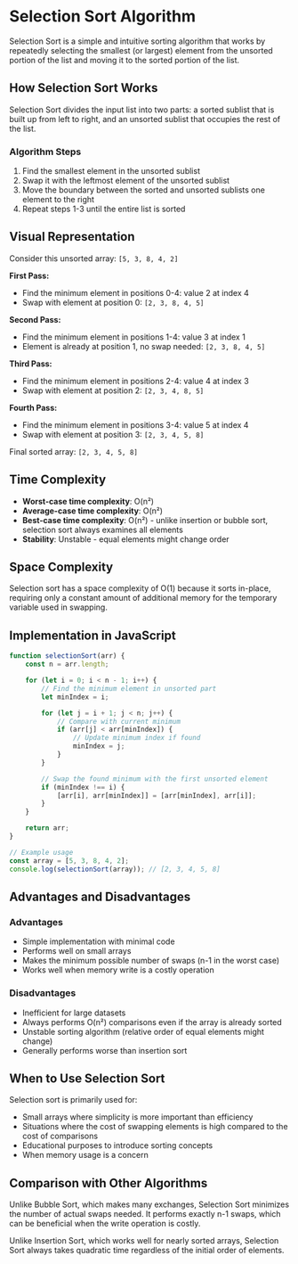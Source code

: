 
# Selection Sort Algorithm

Selection Sort is a simple and intuitive sorting algorithm that works by repeatedly selecting the smallest (or largest) element from the unsorted portion of the list and moving it to the sorted portion of the list.

## How Selection Sort Works

Selection Sort divides the input list into two parts: a sorted sublist that is built up from left to right, and an unsorted sublist that occupies the rest of the list.

### Algorithm Steps

1. Find the smallest element in the unsorted sublist
2. Swap it with the leftmost element of the unsorted sublist
3. Move the boundary between the sorted and unsorted sublists one element to the right
4. Repeat steps 1-3 until the entire list is sorted

## Visual Representation

Consider this unsorted array: `[5, 3, 8, 4, 2]`

**First Pass:**

- Find the minimum element in positions 0-4: value 2 at index 4
- Swap with element at position 0: `[2, 3, 8, 4, 5]`

**Second Pass:**

- Find the minimum element in positions 1-4: value 3 at index 1
- Element is already at position 1, no swap needed: `[2, 3, 8, 4, 5]`

**Third Pass:**

- Find the minimum element in positions 2-4: value 4 at index 3
- Swap with element at position 2: `[2, 3, 4, 8, 5]`

**Fourth Pass:**

- Find the minimum element in positions 3-4: value 5 at index 4
- Swap with element at position 3: `[2, 3, 4, 5, 8]`

Final sorted array: `[2, 3, 4, 5, 8]`

## Time Complexity

- **Worst-case time complexity**: O(n²)
- **Average-case time complexity**: O(n²)
- **Best-case time complexity**: O(n²) - unlike insertion or bubble sort, selection sort always examines all elements
- **Stability**: Unstable - equal elements might change order

## Space Complexity

Selection sort has a space complexity of O(1) because it sorts in-place, requiring only a constant amount of additional memory for the temporary variable used in swapping.

## Implementation in JavaScript

```js
function selectionSort(arr) {
	const n = arr.length;

	for (let i = 0; i < n - 1; i++) {
		// Find the minimum element in unsorted part
		let minIndex = i;

		for (let j = i + 1; j < n; j++) {
			// Compare with current minimum
			if (arr[j] < arr[minIndex]) {
				// Update minimum index if found
				minIndex = j;
			}
		}

		// Swap the found minimum with the first unsorted element
		if (minIndex !== i) {
			[arr[i], arr[minIndex]] = [arr[minIndex], arr[i]];
		}
	}

	return arr;
}

// Example usage
const array = [5, 3, 8, 4, 2];
console.log(selectionSort(array)); // [2, 3, 4, 5, 8]
```

## Advantages and Disadvantages

### Advantages

- Simple implementation with minimal code
- Performs well on small arrays
- Makes the minimum possible number of swaps (n-1 in the worst case)
- Works well when memory write is a costly operation

### Disadvantages

- Inefficient for large datasets
- Always performs O(n²) comparisons even if the array is already sorted
- Unstable sorting algorithm (relative order of equal elements might change)
- Generally performs worse than insertion sort

## When to Use Selection Sort

Selection sort is primarily used for:

- Small arrays where simplicity is more important than efficiency
- Situations where the cost of swapping elements is high compared to the cost of comparisons
- Educational purposes to introduce sorting concepts
- When memory usage is a concern

## Comparison with Other Algorithms

Unlike Bubble Sort, which makes many exchanges, Selection Sort minimizes the number of actual swaps needed. It performs exactly n-1 swaps, which can be beneficial when the write operation is costly.

Unlike Insertion Sort, which works well for nearly sorted arrays, Selection Sort always takes quadratic time regardless of the initial order of elements.

<Visualizer />
